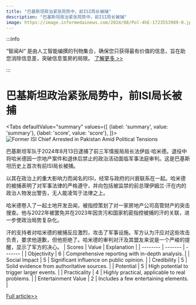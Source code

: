 ```yaml
---
title: "巴基斯坦政治紧张局势中，前ISI局长被捕"
description: "巴基斯坦政治紧张局势中，前ISI局长被捕"
image: https://image.informedainews.com/2024/08/Pol-4hE-1723553989-0.jpg
---
```



:::info

“智闻AI“ 是由人工智能编撰的刊物集合，确保您只获得最有价值的信息，旨在助您消除信息差，突破信息茧房的局限。  [了解更多 >>](/)

:::

# 巴基斯坦政治紧张局势中，前ISI局长被捕


<Tabs
	defaultValue="summary"
	values={[
	{label: 'summary', value: 'summary'},
	{label: 'score', value: 'score'},
]}>
<TabItem value="summary">
<img
  src="https://image.informedainews.com/2024/08/Pol-4hE-1723553989-0.jpg"
  alt="Former ISI Chief Arrested in Pakistan Amid Political Tensions"
/>



巴基斯坦军队于2024年8月13日逮捕了前三军情报局局长法伊兹·哈米德。退役中将哈米德因一宗地产案件和退休后禁止的政治活动面临军事法庭审判。这是巴基斯坦历史上首次有前ISI局长被捕。

以其在政治上的重大影响力而闻名的ISI，经常与政府的兴衰联系在一起。哈米德的被捕表明了对军事法律的严格遵守，并向包括被监禁的前总理伊姆兰·汗在内的政治人物发出警告，无人能凌驾于法律之上。

哈米德卷入了一起土地开发丑闻，被指控策划了对一家房地产公司高管财产的突击搜查。他与2022年被罢免并在2023年因贪污和国家机密指控被捕的汗的关联，进一步使政治局势复杂化。

汗的支持者对哈米德的被捕反应激烈，攻击了军事设施。军方认为汗应对这些攻击负责，要求他道歉，但他拒绝了。哈米德的审判对汗及其盟友来说是一个严峻的提醒，显示了军方的决心。
</TabItem>
<TabItem value="score">
	| Scores     | Value   | Explanation |
	| -------- | ------- | ------- |
	| Objectivity  | 6    | Comprehensive reporting with in-depth analysis.    |
	| Social Impact | 5     | Significant influence on public opinion.    |
	| Credibility    | 5    | Solid evidence from authoritative sources.    |
	| Potential    | 5    | High potential to trigger larger events.    |
	| Practicality    | 4    | Highly practical, applicable to real problems.    |
	| Entertainment Value    | 2    | Includes a few entertaining elements.    |
</TabItem>
</Tabs>

[Full article>>](https://asia.nikkei.com/Politics/Pakistan-arrests-former-spymaster-in-unprecedented-legal-case)
